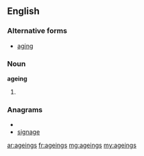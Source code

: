 ==English==
===Alternative forms===
*[[aging]]

===Noun===
'''ageing'''
#{{British}} {{plural of|[[ageing]]}}

===Anagrams===
* {{alphagram|aeggins}}
* [[signage#English|signage]]

[[ar:ageings]]
[[fr:ageings]]
[[mg:ageings]]
[[my:ageings]]